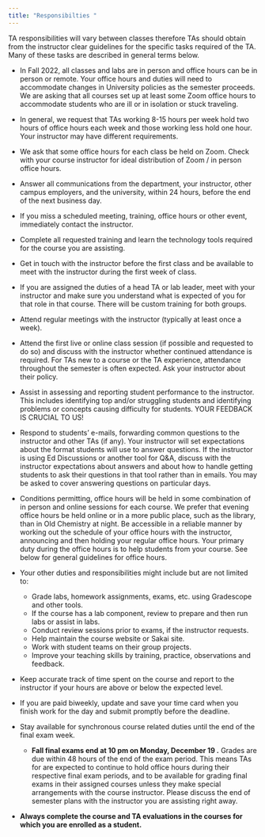 ```yaml
---
title: "Responsibilties "
---
```


TA responsibilities will vary between classes therefore TAs should obtain from the instructor clear guidelines for the specific tasks required of the TA.
Many of these tasks are described in general terms below.

-   In Fall 2022, all classes and labs are in person and office hours can be in person or remote.
    Your office hours and duties will need to accommodate changes in University policies as the semester proceeds.
    We are asking that all courses set up at least some Zoom office hours to accommodate students who are ill or in isolation or stuck traveling.

-   In general, we request that TAs working 8-15 hours per week hold two hours of office hours each week and those working less hold one hour.
    Your instructor may have different requirements.

-   We ask that some office hours for each class be held on Zoom.
    Check with your course instructor for ideal distribution of Zoom / in person office hours.

-   Answer all communications from the department, your instructor, other campus employers, and the university, within 24 hours, before the end of the next business day.

-   If you miss a scheduled meeting, training, office hours or other event, immediately contact the instructor.

-   Complete all requested training and learn the technology tools required for the course you are assisting.

-   Get in touch with the instructor before the first class and be available to meet with the instructor during the first week of class.

-   If you are assigned the duties of a head TA or lab leader, meet with your instructor and make sure you understand what is expected of you for that role in that course.
    There will be custom training for both groups.

-   Attend regular meetings with the instructor (typically at least once a week).

-   Attend the first live or online class session (if possible and requested to do so) and discuss with the instructor whether continued attendance is required.
    For TAs new to a course or the TA experience, attendance throughout the semester is often expected.
    Ask your instructor about their policy.

-   Assist in assessing and reporting student performance to the instructor.
    This includes identifying top and/or struggling students and identifying problems or concepts causing difficulty for students.
    YOUR FEEDBACK IS CRUCIAL TO US!

-   Respond to students' e-mails, forwarding common questions to the instructor and other TAs (if any).
    Your instructor will set expectations about the format students will use to answer questions.
    If the instructor is using Ed Discussions or another tool for Q&A, discuss with the instructor expectations about answers and about how to handle getting students to ask their questions in that tool rather than in emails.
    You may be asked to cover answering questions on particular days.

-   Conditions permitting, office hours will be held in some combination of in person and online sessions for each course.
    We prefer that evening office hours be held online or in a more public place, such as the library, than in Old Chemistry at night.
    Be accessible in a reliable manner by working out the schedule of your office hours with the instructor, announcing and then holding your regular office hours.
    Your primary duty during the office hours is to help students from your course.
    See below for general guidelines for office hours.

-   Your other duties and responsibilities might include but are not limited to:

    -   Grade labs, homework assignments, exams, etc. using Gradescope and other tools.
    -   If the course has a lab component, review to prepare and then run labs or assist in labs.
    -   Conduct review sessions prior to exams, if the instructor requests.
    -   Help maintain the course website or Sakai site.
    -   Work with student teams on their group projects.
    -   Improve your teaching skills by training, practice, observations and feedback.

-   Keep accurate track of time spent on the course and report to the instructor if your hours are above or below the expected level.

-   If you are paid biweekly, update and save your time card when you finish work for the day and submit promptly before the deadline.

-   Stay available for synchronous course related duties until the end of the final exam week.

    -   **Fall final exams end at 10 pm on Monday, December 19 .** Grades are due within 48 hours of the end of the exam period. This means TAs for are expected to continue to hold office hours during their respective final exam periods, and to be available for grading final exams in their assigned courses unless they make special arrangements with the course instructor. Please discuss the end of semester plans with the instructor you are assisting right away.

-   **Always complete the course and TA evaluations in the courses for which you are enrolled as a student.**
